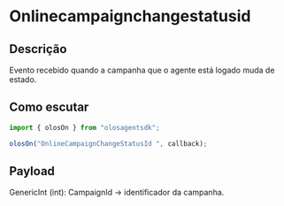# Onlinecampaignchangestatusid

## Descrição

Evento recebido quando a campanha que o agente está logado muda de estado.

## Como escutar

```js copy
import { olosOn } from "olosagentsdk";

olosOn("OnlineCampaignChangeStatusId ", callback);
```

## Payload

GenericInt (int): CampaignId -> identificador da campanha.
